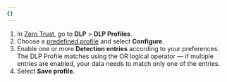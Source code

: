 ```yaml
---
{}
---
```


1. In [Zero Trust](https://one.dash.cloudflare.com/), go to **DLP** > **DLP Profiles**.
2. Choose a [predefined profile](/cloudflare-one/policies/data-loss-prevention/dlp-profiles/predefined-profiles/) and select **Configure**.
3. Enable one or more **Detection entries** according to your preferences. The DLP Profile matches using the OR logical operator — if multiple entries are enabled, your data needs to match only one of the entries.
4. Select **Save profile**.

